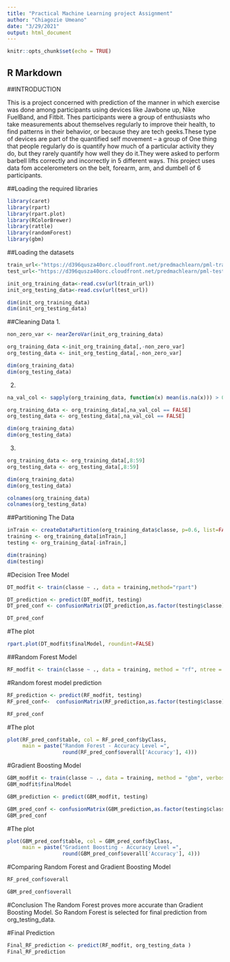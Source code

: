 ---
title: "Practical Machine Learning project Assignment"
author: "Chiagozie Umeano"
date: "3/29/2021"
output: html_document
---

```{r setup, include=FALSE}
knitr::opts_chunk$set(echo = TRUE)
```


## R Markdown
##INTRODUCTION

This is a project concerned with prediction of the manner in which exercise was done among participants using devices like Jawbone up, Nike FuelBand, and Fitbit. 
Thes participants were a group of enthusiasts who take measurements about themselves regularly to improve their health, to find patterns in their behavior, or because they are tech geeks.These type of devices are part of the quantified self movement – a group of  One thing that people regularly do is quantify how much of a particular activity they do, but they rarely quantify how well they do it.They were asked to perform barbell lifts correctly and incorrectly in 5 different ways.
This project uses data fom accelerometers on the belt, forearm, arm, and dumbell of 6 participants. 

##Loading the required libraries
```{r}
library(caret)
library(rpart)
library(rpart.plot)
library(RColorBrewer)
library(rattle)
library(randomForest)
library(gbm)
```

##Loading the datasets
```{r}
train_url<-"https://d396qusza40orc.cloudfront.net/predmachlearn/pml-training.csv"
test_url<-"https://d396qusza40orc.cloudfront.net/predmachlearn/pml-testing.csv"

init_org_training_data<-read.csv(url(train_url))
init_org_testing_data<-read.csv(url(test_url))

dim(init_org_training_data)
dim(init_org_testing_data)
```

##Cleaning Data
1. 
```{r}
non_zero_var <- nearZeroVar(init_org_training_data)

org_training_data <-init_org_training_data[,-non_zero_var]
org_testing_data <- init_org_testing_data[,-non_zero_var]

dim(org_training_data)
dim(org_testing_data)
```

2.
```{r}
na_val_col <- sapply(org_training_data, function(x) mean(is.na(x))) > 0.95

org_training_data <- org_training_data[,na_val_col == FALSE]
org_testing_data <- org_testing_data[,na_val_col == FALSE]

dim(org_training_data)
dim(org_testing_data)
```

3.
```{r}
org_training_data <- org_training_data[,8:59]
org_testing_data <- org_testing_data[,8:59]

dim(org_training_data)
dim(org_testing_data)
```

```{r}
colnames(org_training_data)
colnames(org_testing_data)
```

##Partitioning The Data
```{r}
inTrain <- createDataPartition(org_training_data$classe, p=0.6, list=FALSE)
training <- org_training_data[inTrain,]
testing <- org_training_data[-inTrain,]

dim(training)
dim(testing)
```

#Decision Tree Model

```{r}
DT_modfit <- train(classe ~ ., data = training,method="rpart")
```

```{r}
DT_prediction <- predict(DT_modfit, testing)
DT_pred_conf <- confusionMatrix(DT_prediction,as.factor(testing$classe))

DT_pred_conf
```

#The plot
```{r}
rpart.plot(DT_modfit$finalModel, roundint=FALSE)
```

##Random Forest Model
```{r}
RF_modfit <- train(classe ~ ., data = training, method = "rf", ntree = 100)
```
#Random forest model prediction
```{r}
RF_prediction <- predict(RF_modfit, testing)
RF_pred_conf<-  confusionMatrix(RF_prediction,as.factor(testing$classe))

RF_pred_conf
```

#The plot
```{r}
plot(RF_pred_conf$table, col = RF_pred_conf$byClass, 
     main = paste("Random Forest - Accuracy Level =",
                  round(RF_pred_conf$overall['Accuracy'], 4)))
```

#Gradient Boosting Model
```{r}
GBM_modfit <- train(classe ~ ., data = training, method = "gbm", verbose = FALSE)
GBM_modfit$finalModel
```

```{r}
GBM_prediction <- predict(GBM_modfit, testing)

GBM_pred_conf <- confusionMatrix(GBM_prediction,as.factor(testing$classe))
GBM_pred_conf
```

#The plot
```{r}
plot(GBM_pred_conf$table, col = GBM_pred_conf$byClass, 
     main = paste("Gradient Boosting - Accuracy Level =",
                  round(GBM_pred_conf$overall['Accuracy'], 4)))
```

#Comparing Random Forest and Gradient Boosting Model
```{r}
RF_pred_conf$overall

GBM_pred_conf$overall
```

#Conclusion
The Random Forest proves more accurate than Gradient Boosting Model.
So Random Forest is selected for final prediction from org_testing_data.

#Final Prediction
```{r}
Final_RF_prediction <- predict(RF_modfit, org_testing_data )
Final_RF_prediction
```
